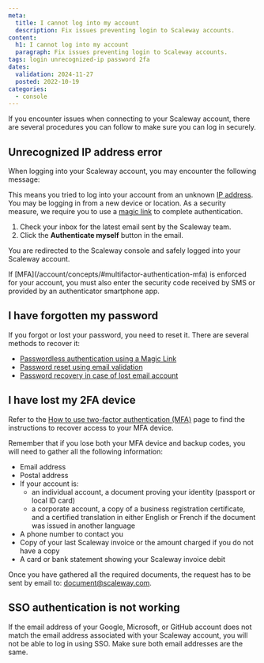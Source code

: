 ```yaml
---
meta:
  title: I cannot log into my account
  description: Fix issues preventing login to Scaleway accounts.
content:
  h1: I cannot log into my account
  paragraph: Fix issues preventing login to Scaleway accounts.
tags: login unrecognized-ip password 2fa
dates:
  validation: 2024-11-27
  posted: 2022-10-19
categories:
  - console
---
```


If you encounter issues when connecting to your Scaleway account, there are several procedures you can follow to make sure you can log in securely.

## Unrecognized IP address error
When logging into your Scaleway account, you may encounter the following message:

<Lightbox src="scaleway-unrecognized-ip.webp" alt="" />

This means you tried to log into your account from an unknown [IP address](/public-gateways/concepts/#ip-address). You may be logging in from a new device or location. As a security measure, we require you to use a [magic link](/account/concepts/#magic-link) to complete authentication.

1. Check your inbox for the latest email sent by the Scaleway team.
2. Click the **Authenticate myself** button in the email.

You are redirected to the Scaleway console and safely logged into your Scaleway account.

<Message type="note">
If [MFA](/account/concepts/#multifactor-authentication-mfa) is enforced for your account, you must also enter the security code received by SMS or provided by an authenticator smartphone app.
</Message>


## I have forgotten my password

If you forgot or lost your password, you need to reset it. There are several methods to recover it:
  - [Passwordless authentication using a Magic Link](/account/how-to/recover-a-lost-password/#log-in-without-a-password-using-a-magic-link)
  - [Password reset using email validation](/account/how-to/recover-a-lost-password/#reset-your-password-using-email-validation)
  - [Password recovery in case of lost email account](/account/how-to/recover-a-lost-password/#recover-your-password-if-you-lost-access-to-your-email-account)

## I have lost my 2FA device

Refer to the [How to use two-factor authentication (MFA)](/account/how-to/use-2fa/) page to find the instructions to recover access to your MFA device.

Remember that if you lose both your MFA device and backup codes, you will need to gather all the following information:

* Email address
* Postal address
* If your account is:
  - an individual account, a document proving your identity (passport or local ID card)
  - a corporate account, a copy of a business registration certificate,
   and a certified translation in either English or French if the document was issued in another language
* A phone number to contact you
* Copy of your last Scaleway invoice or the amount charged if you do not have a copy
* A card or bank statement showing your Scaleway invoice debit

Once you have gathered all the required documents, the request has to be sent by email to: [document@scaleway.com](mailto:document@scaleway.com).

## SSO authentication is not working

If the email address of your Google, Microsoft, or GitHub account does not match the email address associated with your Scaleway account, you will not be able to log in using SSO. Make sure both email addresses are the same.